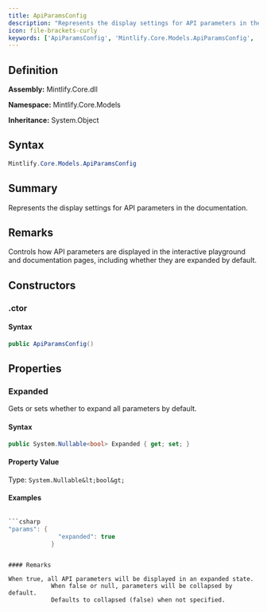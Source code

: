 ```yaml
---
title: ApiParamsConfig
description: "Represents the display settings for API parameters in the documentation."
icon: file-brackets-curly
keywords: ['ApiParamsConfig', 'Mintlify.Core.Models.ApiParamsConfig', 'Mintlify.Core.Models', 'class', 'System.Object']
---
```


## Definition

**Assembly:** Mintlify.Core.dll

**Namespace:** Mintlify.Core.Models

**Inheritance:** System.Object

## Syntax

```csharp
Mintlify.Core.Models.ApiParamsConfig
```

## Summary

Represents the display settings for API parameters in the documentation.

## Remarks

Controls how API parameters are displayed in the interactive playground
            and documentation pages, including whether they are expanded by default.

## Constructors

### .ctor

#### Syntax

```csharp
public ApiParamsConfig()
```

## Properties

### Expanded

Gets or sets whether to expand all parameters by default.

#### Syntax

```csharp
public System.Nullable<bool> Expanded { get; set; }
```

#### Property Value

Type: `System.Nullable&lt;bool&gt;`

#### Examples

```csharp

```csharp
"params": {
              "expanded": true
            }
```

```

#### Remarks

When true, all API parameters will be displayed in an expanded state.
            When false or null, parameters will be collapsed by default.
            Defaults to collapsed (false) when not specified.

